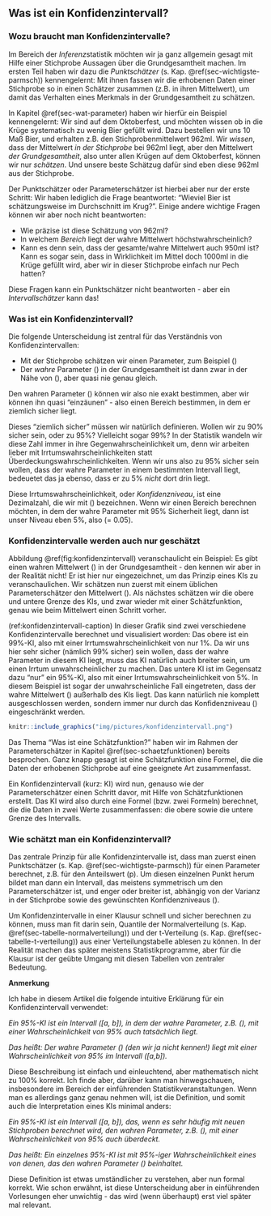 ## Was ist ein Konfidenzintervall? {#sec-was-ki}

### Wozu braucht man Konfidenzintervalle?

Im Bereich der *Inferenz*statistik möchten wir ja ganz allgemein gesagt mit Hilfe einer Stichprobe Aussagen über die Grundgesamtheit machen. Im ersten Teil haben wir dazu die *Punktschätzer* (s. Kap. \@ref(sec-wichtigste-parmsch)) kennengelernt: Mit ihnen fassen wir die erhobenen Daten einer Stichprobe so in einen Schätzer zusammen (z.B. in ihren Mittelwert), um damit das Verhalten eines Merkmals in der Grundgesamtheit zu schätzen.

In Kapitel \@ref(sec-wat-parameter) haben wir hierfür ein Beispiel kennengelernt: Wir sind auf dem Oktoberfest, und möchten wissen ob in die Krüge systematisch zu wenig Bier gefüllt wird. Dazu bestellen wir uns 10 Maß Bier, und erhalten z.B. den Stichprobenmittelwert 962ml. Wir *wissen*, dass der Mittelwert *in der Stichprobe* bei 962ml liegt, aber den Mittelwert *der Grundgesamtheit*, also unter allen Krügen auf dem Oktoberfest, können wir nur *schätzen*. Und unsere beste Schätzug dafür sind eben diese 962ml aus der Stichprobe.

Der Punktschätzer oder Parameterschätzer ist hierbei aber nur der erste Schritt: Wir haben lediglich die Frage beantwortet: "Wieviel Bier ist schätzungsweise im Durchschnitt im Krug?". Einige andere wichtige Fragen können wir aber noch nicht beantworten:

- Wie präzise ist diese Schätzung von 962ml?
- In welchem *Bereich* liegt der wahre Mittelwert höchstwahrscheinlich?
- Kann es denn sein, dass der gesamte/wahre Mittelwert auch 950ml ist? Kann es sogar sein, dass in Wirklichkeit im Mittel doch 1000ml in die Krüge gefüllt wird, aber wir in dieser Stichprobe einfach nur Pech hatten?

Diese Fragen kann ein Punktschätzer nicht beantworten - aber ein *Intervallschätzer* kann das!

### Was ist ein Konfidenzintervall?

Die folgende Unterscheidung ist zentral für das Verständnis von Konfidenzintervallen:

- Mit der Stichprobe schätzen wir einen Parameter, zum Beispiel \(\hat{\mu}\)
- Der *wahre* Parameter \(\mu\) in der Grundgesamtheit ist dann zwar in der Nähe von \(\hat{\mu}\), aber quasi nie genau gleich.

Den wahren Parameter \(\mu\) können wir also nie exakt bestimmen, aber wir können ihn quasi "einzäunen" - also einen Bereich bestimmen, in dem er ziemlich sicher liegt.

Dieses "ziemlich sicher" müssen wir natürlich definieren. Wollen wir zu 90% sicher sein, oder zu 95%? Vielleicht sogar 99%? In der Statistik wandeln wir diese Zahl immer in ihre Gegenwahrscheinlichkeit um, denn wir arbeiten lieber mit Irrtumswahrscheinlichkeiten statt Überdeckungswahrscheinlichkeiten. Wenn wir uns also zu 95% sicher sein wollen, dass der wahre Parameter in einem bestimmten Intervall liegt, bedeuetet das ja ebenso, dass er zu 5% *nicht* dort drin liegt.

Diese Irrtumswahrscheinlichkeit, oder *Konfidenzniveau*, ist eine Dezimalzahl, die wir mit \(\alpha\) bezeichnen. Wenn wir einen Bereich berechnen möchten, in dem der wahre Parameter mit 95% Sicherheit liegt, dann ist unser Niveau eben 5%, also \(\alpha = 0.05\).

### Konfidenzintervalle werden auch nur geschätzt

Abbildung \@ref(fig:konfidenzintervall) veranschaulicht ein Beispiel: Es gibt einen wahren Mittelwert \(\mu\) in der Grundgesamtheit - den kennen wir aber in der Realität nicht! Er ist hier nur eingezeichnet, um das Prinzip eines KIs zu veranschaulichen. Wir schätzen nun zuerst mit einem üblichen Parameterschätzer den Mittelwert \(\hat{\mu}\). Als nächstes schätzen wir die obere und untere Grenze des KIs, und zwar wieder mit einer Schätzfunktion, genau wie beim Mittelwert einen Schritt vorher.

(ref:konfidenzintervall-caption) In dieser Grafik sind zwei verschiedene Konfidenzintervalle berechnet und visualisiert worden: Das obere ist ein 99%-KI, also mit einer Irrtumswahrscheinlichkeit von nur 1%. Da wir uns hier sehr sicher (nämlich 99% sicher) sein wollen, dass der wahre Parameter in diesem KI liegt, muss das KI natürlich auch breiter sein, um einen Irrtum unwahrscheinlicher zu machen. Das untere KI ist im Gegensatz dazu "nur" ein 95%-KI, also mit einer Irrtumswahrscheinlichkeit von 5%. In diesem Beispiel ist sogar der unwahrscheinliche Fall eingetreten, dass der wahre Mittelwert \(\mu\) außerhalb des KIs liegt. Das kann natürlich nie komplett ausgeschlossen werden, sondern immer nur durch das Konfidenzniveau \(\alpha\) eingeschränkt werden.

```r
knitr::include_graphics("img/pictures/konfidenzintervall.png")
```

Das Thema "Was ist eine Schätzfunktion?" haben wir im Rahmen der Parameterschätzer in Kapitel \@ref(sec-schaetzfunktionen) bereits besprochen. Ganz knapp gesagt ist eine Schätzfunktion eine Formel, die die Daten der erhobenen Stichprobe auf eine geeignete Art zusammenfasst.

Ein Konfidenzintervall (kurz: KI) wird nun, genauso wie der Parameterschätzer einen Schritt davor, mit Hilfe von Schätzfunktionen erstellt. Das KI wird also durch eine Formel (bzw. zwei Formeln) berechnet, die die Daten in zwei Werte zusammenfassen: die obere sowie die untere Grenze des Intervalls.

### Wie schätzt man ein Konfidenzintervall?

Das zentrale Prinzip für alle Konfidenzintervalle ist, dass man zuerst einen Punktschätzer (s. Kap. \@ref(sec-wichtigste-parmsch)) für einen Parameter berechnet, z.B. für den Anteilswert \(p\). Um diesen einzelnen Punkt herum bildet man dann ein Intervall, das meistens symmetrisch um den Parameterschätzer ist, und enger oder breiter ist, abhängig von der Varianz in der Stichprobe sowie des gewünschten Konfidenzniveaus \(\alpha\).

Um Konfidenzintervalle in einer Klausur schnell und sicher berechnen zu können, muss man fit darin sein, Quantile der Normalverteilung (s. Kap. \@ref(sec-tabelle-normalverteilung)) und der t-Verteilung (s. Kap. \@ref(sec-tabelle-t-verteilung)) aus einer Verteilungstabelle ablesen zu können. In der Realität machen das später meistens Statistikprogramme, aber für die Klausur ist der geübte Umgang mit diesen Tabellen von zentraler Bedeutung.

**Anmerkung**

Ich habe in diesem Artikel die folgende intuitive Erklärung für ein Konfidenzintervall verwendet:

*Ein 95%-KI ist ein Intervall \([a, b]\), in dem der wahre Parameter, z.B. \(\mu\), mit einer Wahrscheinlichkeit von 95% auch tatsächlich liegt.*

*Das heißt: Der wahre Parameter \(\mu\) (den wir ja nicht kennen!) liegt mit einer Wahrscheinlichkeit von 95% im Intervall \([a,b]\).*

Diese Beschreibung ist einfach und einleuchtend, aber mathematisch nicht zu 100% korrekt. Ich finde aber, darüber kann man hinwegschauen, insbesondere im Bereich der einführenden Statistikveranstaltungen. Wenn man es allerdings ganz genau nehmen will, ist die Definition, und somit auch die Interpretation eines KIs minimal anders:

*Ein 95%-KI ist ein Intervall \([a, b]\), das, wenn es sehr häufig mit neuen Stichproben berechnet wird, den wahren Parameter, z.B. \(\mu\), mit einer Wahrscheinlichkeit von 95% auch überdeckt.*

*Das heißt: Ein einzelnes 95%-KI ist mit 95%-iger Wahrscheinlichkeit eines von denen, das den wahren Parameter \(\mu\) beinhaltet.*

Diese Definition ist etwas umständlicher zu verstehen, aber nun formal korrekt. Wie schon erwähnt, ist diese Unterscheidung aber in einführenden Vorlesungen eher unwichtig - das wird (wenn überhaupt) erst viel später mal relevant.
